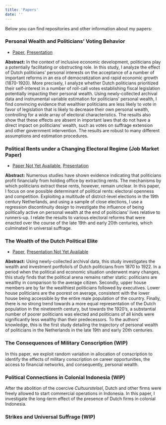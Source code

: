 ```yaml
---
title: 'Papers'
date: ''
---
```


Below you can find repositories and other information about my papers:

### Personal Wealth and Politicians' Voting Behavior

- [Paper](/papers/polelite_votingbehavior.pdf), [Presentation](/papers/pres_polelite_votingbehavior.pdf)

**Abstract:** In the context of inclusive economic development, politicians play a potentially facilitating or obstructing role. In this study, I analyze the effect of Dutch politicians' personal interests on the acceptance of a number of important reforms in an era of democratization and rapid economic growth (1870-1920). More precisely, I analyze whether Dutch politicians prioritized their self-interest in a number of roll-call votes establishing fiscal legislation potentially impacting their personal wealth. Using newly-collected archival data and instrumental variable estimation for politicians' personal wealth, I find convincing evidence that wealthier politicians are less likely to vote in favor of legislation that is likely to decrease their own personal wealth, controlling for a wide array of electoral characteristics. The results also show that these effects are absent in important laws that do not have a direct impact on politicians' wealth, such as votes on suffrage extension and other government intervention. The results are robust to many different assumptions and estimation procedures. 

### Political Rents under a Changing Electoral Regime (Job Market Paper)

- [Paper Not Yet Available](/), [Presentation](/papers/pres_polrents.pdf)

**Abstract:** Numerous studies have shown evidence indicating that politicians profit financially from holding office by extracting rents. The mechanisms by which politicians extract these rents, however, remain unclear. In this paper, I focus on one possible determinant of political rents: electoral openness and competition. Exploiting a multitude of district-level elections in the 19th century Netherlands, and using a sample of close elections, I use a regression discontinuity design to investigate the influence of being politically active on personal wealth at the end of politicians' lives relative to runners-up. I relate the results to various electoral reforms that were enacted over the course of the late 19th and early 20th centuries, which culminated in universal suffrage. 


### The Wealth of the Dutch Political Elite

- [Paper](/papers/wealth.pdf), [Presentation Not Yet Available](/)

**Abstract:** Using newly-collected archival data, this study investigates the wealth and investment portfolio’s of Dutch politicians from 1870 to 1922. In a period when the political and economic situation underwent many changes, this study finds that the political arena remains rather static: politicians are wealthy in comparison to the average citizen. Secondly, upper house members are by far the wealthiest politicians followed by executives. Lower house politicians are the poorest on average, consistent with the lower house being accessible by the entire male population of the country. Finally, there is no strong trend towards a more equal representation of the Dutch population in the nineteenth century, but towards the 1920’s, a substantial number of poorer politicians was elected and politicians of all kinds were significantly less wealthy than their predecessors. To the authors’ knowledge, this is the first study detailing the trajectory of personal wealth of politicians in the Netherlands in the late 19th and early 20th centuries.

### The Consequences of Military Conscription (WIP)

In this paper, we exploit random variation in allocation of conscription to identify the effects of military conscription on career opportunities, the access to financial networks, and consequently, personal wealth. 

### Political Connections in Colonial Indonesia (WIP)

After the abolition of the coercive _Cultuurstelsel_, Dutch and other firms were freely allowed to start commercial operations in Indonesia. In this paper, I investigate the long-term effect of the presence of Dutch firms in colonial Indonesia.

### Strikes and Universal Suffrage (WIP)

